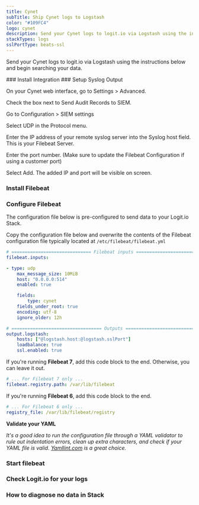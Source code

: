 ```yaml
---
title: Cynet
subTitle: Ship Cynet logs to Logstash
color: "#109FC4"
logo: cynet
description: Send your Cynet logs to logit.io via Logstash using the instructions below and begin searching your data
stackTypes: logs
sslPortType: beats-ssl
---
```


Send your Cynet logs to logit.io via Logstash using the instructions below and begin searching your data.

<Steps>
  ### Install Integration
  <InstallIntegration/>
  ### Setup Syslog Output

  On your Cynet web interface, go to Settings > Advanced.

  Check the box next to Send Audit Records to SIEM.

  Go to Configuration > SIEM settings

  Select UDP in the Protocol menu.

  Enter the IP address of your remote syslog server into the Syslog host field. This is your Filebeat Server.

  Enter the port number. (Make sure to update the Filebeat Configuration if  using a customer port)

  Select Add. The added IP and port will be visible on screen.

  ### Install Filebeat

  <InstallFilebeat />

  ### Configure Filebeat

  The configuration file below is pre-configured to send data to your Logit.io Stack.
          
  Copy the configuration file below and overwrite the contents of the Filebeat configuration file typically located at `/etc/filebeat/filebeat.yml`

  ```yml copy
  # ============================== Filebeat inputs ===============================
  filebeat.inputs:

  - type: udp
      max_message_size: 10MiB
      host: "0.0.0.0:514"
      enabled: true

      fields:
          type: cynet
      fields_under_root: true
      encoding: utf-8
      ignore_older: 12h

  # ================================== Outputs ===================================
  output.logstash:
      hosts: ["@logstash.host:@logstash.sslPort"]
      loadbalance: true
      ssl.enabled: true

  ```

  If you're running __Filebeat 7__, add this code block to the end. Otherwise, you can leave it out.

  ```yml copy
  # ... For Filebeat 7 only ...
  filebeat.registry.path: /var/lib/filebeat
  ```

  If you're running __Filebeat 6__, add this code block to the end.

  ```yml copy
  # ... For Filebeat 6 only ...
  registry_file: /var/lib/filebeat/registry
  ```

  __Validate your YAML__

  _It's a good idea to run the configuration file through a YAML validator to rule out indentation errors, 
  clean up extra characters, and check if your YAML file is valid. [Yamllint.com](https://yamllint.com) is a great choice._

  ### Start filebeat

  <StartFilebeat />

  ### Check Logit.io for your logs
  <LaunchStack utmMedium="logs" utmCampaign="cisco" source="cisco" />

  ### How to diagnose no data in Stack

  <DiagnoseNoData />
</Steps>